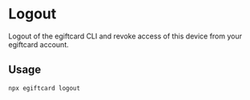 # Logout

Logout of the egiftcard CLI and revoke access of this device from your egiftcard account.

## Usage

```bash
npx egiftcard logout
```
